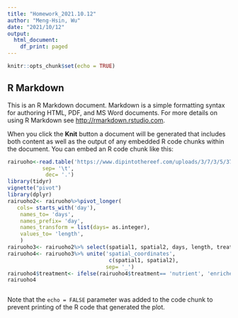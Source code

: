 ```yaml
---
title: "Homework_2021.10.12"
author: "Meng-Hsin, Wu"
date: "2021/10/12"
output:
  html_document:
    df_print: paged
---
```


```r
knitr::opts_chunk$set(echo = TRUE)
```

## R Markdown

This is an R Markdown document. Markdown is a simple formatting syntax for authoring HTML, PDF, and MS Word documents. For more details on using R Markdown see <http://rmarkdown.rstudio.com>.

When you click the **Knit** button a document will be generated that includes both content as well as the output of any embedded R code chunks within the document. You can embed an R code chunk like this:

```r
rairuoho<-read.table('https://www.dipintothereef.com/uploads/3/7/3/5/37359245/rairuoho.txt', header= T,
           sep= '\t',
            dec= '.')
library(tidyr)
vignette("pivot")
library(dplyr)
rairuoho2<- rairuoho%>%pivot_longer(
   cols= starts_with('day'),
    names_to= 'days',
    names_prefix= 'day',
    names_transform = list(days= as.integer),
    values_to= 'length',
    )
rairuoho3<- rairuoho2%>% select(spatial1, spatial2, days, length, treatment)
rairuoho4<- rairuoho3%>% unite('spatial_coordinates',
                                c(spatial1, spatial2),
                               sep= '_')
rairuoho4$treatment<- ifelse(rairuoho4$treatment== 'nutrient', 'enriched', 'water')
rairuoho4
```



```

```

Note that the `echo = FALSE` parameter was added to the code chunk to prevent printing of the R code that generated the plot.
